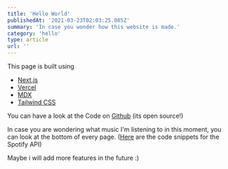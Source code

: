 ---
title: 'Hello World'
publishedAt: '2021-03-23T02:03:25.085Z'
summary: 'In case you wonder how this website is made.'
category: 'hello'
type: article
url: ''
---
This page is built using

- [Next.js](https://nextjs.org/)
- [Vercel](https://vercel.com)
- [MDX](https://github.com/mdx-js/mdx)
- [Tailwind CSS](https://tailwindcss.com/)

You can have a look at the Code on [Github](https://nextjs.org/https://github.com/chwzr/flxkpe.io) (its open source!)

In case you are wondering what music I'm listening to in this moment, you can look at the bottom of every page. ([Here](/snippets/spotify) are the code snippets for the Spotify API)

Maybe i will add more features in the future :) 


  